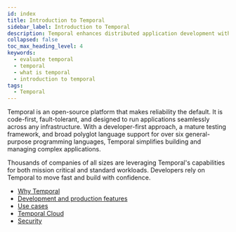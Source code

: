 ```yaml
---
id: index
title: Introduction to Temporal
sidebar_label: Introduction to Temporal
description: Temporal enhances distributed application development with clear code structure, fault-tolerance, and execution guarantees, trusted by thousands for mission-critical workloads.
collapsed: false
toc_max_heading_level: 4
keywords:
  - evaluate temporal
  - temporal
  - what is temporal
  - introduction to temporal
tags:
  - Temporal
---
```

Temporal is an open-source platform that makes reliability the default.
It is code-first, fault-tolerant, and designed to run applications seamlessly across any infrastructure.
With a developer-first approach, a mature testing framework, and broad polyglot language support for over six general-purpose programming languages, Temporal simplifies building and managing complex applications.

Thousands of companies of all sizes are leveraging Temporal's capabilities for both mission critical and standard workloads.
Developers rely on Temporal to move fast and build with confidence.

- [Why Temporal](/evaluate/why-temporal)
- [Development and production features](/evaluate/development-production-features)
- [Use cases](/evaluate/use-cases-design-patterns)
- [Temporal Cloud](/cloud)
- [Security](/security)
